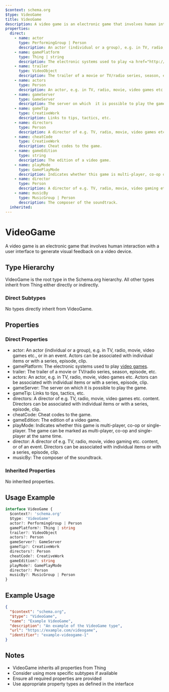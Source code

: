 ```yaml
---
$context: schema.org
$type: VideoGame
title: VideoGame
description: A video game is an electronic game that involves human interaction with a user interface to generate visual feedback on a video device.
properties:
  direct:
    - name: actor
      type: PerformingGroup | Person
      description: An actor (individual or a group), e.g. in TV, radio, movie, video games etc., or in an event. Actors can be associated with individual items or with a series, episode, clip.
    - name: gamePlatform
      type: Thing | string
      description: The electronic systems used to play <a href="http://en.wikipedia.org/wiki/Category:Video_game_platforms">video games</a>.
    - name: trailer
      type: VideoObject
      description: The trailer of a movie or TV/radio series, season, episode, etc.
    - name: actors
      type: Person
      description: An actor, e.g. in TV, radio, movie, video games etc. Actors can be associated with individual items or with a series, episode, clip.
    - name: gameServer
      type: GameServer
      description: The server on which  it is possible to play the game.
    - name: gameTip
      type: CreativeWork
      description: Links to tips, tactics, etc.
    - name: directors
      type: Person
      description: A director of e.g. TV, radio, movie, video games etc. content. Directors can be associated with individual items or with a series, episode, clip.
    - name: cheatCode
      type: CreativeWork
      description: Cheat codes to the game.
    - name: gameEdition
      type: string
      description: The edition of a video game.
    - name: playMode
      type: GamePlayMode
      description: Indicates whether this game is multi-player, co-op or single-player.  The game can be marked as multi-player, co-op and single-player at the same time.
    - name: director
      type: Person
      description: A director of e.g. TV, radio, movie, video gaming etc. content, or of an event. Directors can be associated with individual items or with a series, episode, clip.
    - name: musicBy
      type: MusicGroup | Person
      description: The composer of the soundtrack.
  inherited:
---
```

# VideoGame

A video game is an electronic game that involves human interaction with a user interface to generate visual feedback on a video device.

## Type Hierarchy

VideoGame is the root type in the Schema.org hierarchy. All other types inherit from Thing either directly or indirectly.

### Direct Subtypes

No types directly inherit from VideoGame.

## Properties

### Direct Properties

- actor: An actor (individual or a group), e.g. in TV, radio, movie, video games etc., or in an event. Actors can be associated with individual items or with a series, episode, clip.
- gamePlatform: The electronic systems used to play <a href="http://en.wikipedia.org/wiki/Category:Video_game_platforms">video games</a>.
- trailer: The trailer of a movie or TV/radio series, season, episode, etc.
- actors: An actor, e.g. in TV, radio, movie, video games etc. Actors can be associated with individual items or with a series, episode, clip.
- gameServer: The server on which  it is possible to play the game.
- gameTip: Links to tips, tactics, etc.
- directors: A director of e.g. TV, radio, movie, video games etc. content. Directors can be associated with individual items or with a series, episode, clip.
- cheatCode: Cheat codes to the game.
- gameEdition: The edition of a video game.
- playMode: Indicates whether this game is multi-player, co-op or single-player.  The game can be marked as multi-player, co-op and single-player at the same time.
- director: A director of e.g. TV, radio, movie, video gaming etc. content, or of an event. Directors can be associated with individual items or with a series, episode, clip.
- musicBy: The composer of the soundtrack.

### Inherited Properties

No inherited properties.

## Usage Example

```typescript
interface VideoGame {
  $context?: 'schema.org'
  $type: 'VideoGame'
  actor?: PerformingGroup | Person
  gamePlatform?: Thing | string
  trailer?: VideoObject
  actors?: Person
  gameServer?: GameServer
  gameTip?: CreativeWork
  directors?: Person
  cheatCode?: CreativeWork
  gameEdition?: string
  playMode?: GamePlayMode
  director?: Person
  musicBy?: MusicGroup | Person
}
```

## Example Usage

```json
{
  "$context": "schema.org",
  "$type": "VideoGame",
  "name": "Example VideoGame",
  "description": "An example of the VideoGame type",
  "url": "https://example.com/videogame",
  "identifier": "example-videogame-1"
}
```

## Notes

- VideoGame inherits all properties from Thing
- Consider using more specific subtypes if available
- Ensure all required properties are provided
- Use appropriate property types as defined in the interface
